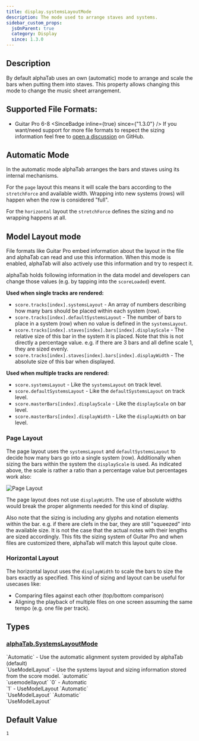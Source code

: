 ```yaml
---
title: display.systemsLayoutMode
description: The mode used to arrange staves and systems.
sidebar_custom_props:
  jsOnParent: true
  category: Display
  since: 1.3.0
---
```


<SinceBadge since="1.3.0" />


## Description
By default alphaTab uses an own (automatic) mode to arrange and scale the bars when
putting them into staves. This property allows changing this mode to change the music sheet arrangement.

## Supported File Formats:
* Guitar Pro 6-8 <SinceBadge inline={true} since={"1.3.0"} />
If you want/need support for more file formats to respect the sizing information feel free to [open a discussion](https://github.com/CoderLine/alphaTab/discussions/new?category=ideas) on GitHub.

## Automatic Mode

In the automatic mode alphaTab arranges the bars and staves using its internal mechanisms.

For the `page` layout this means it will scale the bars according to the `stretchForce` and available width.
Wrapping into new systems (rows) will happen when the row is considered "full".

For the `horizontal` layout the `stretchForce` defines the sizing and no wrapping happens at all.

## Model Layout mode

File formats like Guitar Pro embed information about the layout in the file and alphaTab can read and use this information.
When this mode is enabled, alphaTab will also actively use this information and try to respect it.

alphaTab holds following information in the data model and developers can change those values (e.g. by tapping into the `scoreLoaded`) event.

**Used when single tracks are rendered:**

* `score.tracks[index].systemsLayout` - An array of numbers describing how many bars should be placed within each system (row).
* `score.tracks[index].defaultSystemsLayout` - The number of bars to place in a system (row) when no value is defined in the `systemsLayout`.
* `score.tracks[index].staves[index].bars[index].displayScale` - The relative size of this bar in the system it is placed. Note that this is not directly a percentage value. e.g. if there are 3 bars and all define scale 1, they are sized evenly.
* `score.tracks[index].staves[index].bars[index].displayWidth` - The absolute size of this bar when displayed.

**Used when multiple tracks are rendered:**

* `score.systemsLayout` - Like the `systemsLayout` on track level.
* `score.defaultSystemsLayout` - Like the `defaultSystemsLayout` on track level.
* `score.masterBars[index].displayScale` - Like the `displayScale` on bar level.
* `score.masterBars[index].displayWidth` - Like the `displayWidth` on bar level.

### Page Layout

The page layout uses the `systemsLayout` and `defaultSystemsLayout` to decide how many bars go into a single system (row).
Additionally when sizing the bars within the system the `displayScale` is used. As indicated above, the scale is rather a ratio than a percentage value but percentages work also:

![Page Layout](/img/reference/property/systems-layout-page-examples.png)

The page layout does not use `displayWidth`. The use of absolute widths would break the proper alignments needed for this kind of display.

Also note that the sizing is including any glyphs and notation elements within the bar. e.g. if there are clefs in the bar, they are still "squeezed" into the available size.
It is not the case that the actual notes with their lengths are sized accordingly. This fits the sizing system of Guitar Pro and when files are customized there,
alphaTab will match this layout quite close.

### Horizontal Layout

The horizontal layout uses the `displayWidth` to scale the bars to size the bars exactly as specified. This kind of sizing and layout can be useful for usecases like:

* Comparing files against each other (top/bottom comparison)
* Aligning the playback of multiple files on one screen assuming the same tempo (e.g. one file per track).

<PropertyDescription showJson={true} />

## Types

<TypeTable>
    <TypeRow name={"alphaTab.SystemsLayoutMode"} url={"/docs/reference/plain/systemslayoutmode.mdx"}/>
</TypeTable>

### [alphaTab.SystemsLayoutMode](/docs/reference/plain/systemslayoutmode.mdx)
<TypeTable>
  <TypeRow type="js" name="alphaTab.SystemsLayoutMode">
    `Automatic` - Use the automatic alignment system provided by alphaTab (default)<br />
    `UseModelLayout` - Use the systems layout and sizing information stored from the score model.
  </TypeRow>
  <TypeRow type="json-js-html" name="string">
    `automatic`<br />
    `usemodellayout`
  </TypeRow>
  <TypeRow type="json-js-html" name="int">
    `0` - Automatic <br />
    `1` - UseModelLayout 
  </TypeRow>
  <TypeRow type="net" name="AlphaTab.SystemsLayoutMode">
    `Automatic`<br />
    `UseModelLayout`
  </TypeRow>
  <TypeRow type="android" name="alphaTab.SystemsLayoutMode">
    `Automatic`<br />
    `UseModelLayout`
  </TypeRow>
</TypeTable>

## Default Value

`1`
